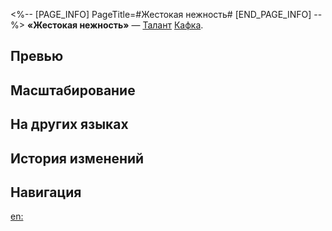 <%-- [PAGE_INFO]
PageTitle=#Жестокая нежность#
[END_PAGE_INFO] --%>
{{Навык Инфобокс
|Название         = Жестокая нежность
|Изображение      = Навык Жестокая нежность.png
|Персонаж         = Кафка
|Тип              = Талант
|Тэг              = Одиночная атака
|УронСтойк        = 10
|ЭнергияГен       = 10
|Энергия          = 
|Длительность     = 
|Описание         = После того как союзник использует базовую атаку, Кафка немедленно выполняет {{Доп эффект|бонус-атаку}}, которая наносит цели электрический урон, равный {{Цвет|Выделенный|42%—159,6%}} от силы атаки Кафки, а также имеет {{Доп эффект|базовый шанс}} 100% наложить статус Шок, сходный с описанным в сверхспособности персонажа, на 2 хода. Этот эффект может сработать только 1 раз за ход.
|Свойство1        = 
|Масштабирование1 = 
}}
'''«Жестокая нежность»''' — [[Талант]] [[Кафка]].

==Превью==
{{Превью
|Файл = Жестокая нежность Превью
}}

==Масштабирование==
{{Масштабирование навыка
|42%;51.8%;61.6%;71.4%;81.2%;91%;103.25%;115.5%;127.75%;140%;149.8%;159.6%;169.4%;179.2%;189%
}}

==На других языках==
{{На других языках
|en   = Gentle but Cruel
|zhs  = 温柔亦同残酷
|zht  = 溫柔亦同殘酷
|ja   = {{Rubi|優|やさ}}しさもまた{{Rubi|残酷|ざんこく}}
|ko   = 상냥함이 곧 잔혹함
|es   = Dulce pero cruel
|fr   = Douce mais cruelle
|ru   = Жестокая нежность
|th   = Gentle but Cruel
|vi   = Dịu Dàng Đồng Nghĩa Tàn Khốc
|de   = Sanft, aber grausam
|id   = Gentle but Cruel
|pt   = Gentil, Mas Cruel
}}

==История изменений==
{{История изменений|3.5}}

==Навигация==
{{Навык Навбокс|Кафка}}

[[en:]]